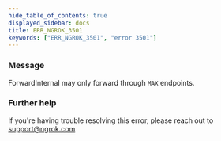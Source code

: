 ```yaml
---
hide_table_of_contents: true
displayed_sidebar: docs
title: ERR_NGROK_3501
keywords: ["ERR_NGROK_3501", "error 3501"]
---
```


### Message

ForwardInternal may only forward through `MAX` endpoints.

### Further help

If you're having trouble resolving this error, please reach out to [support@ngrok.com](mailto:support@ngrok.com?subject=Help%20with%20ERR_NGROK_3501)
